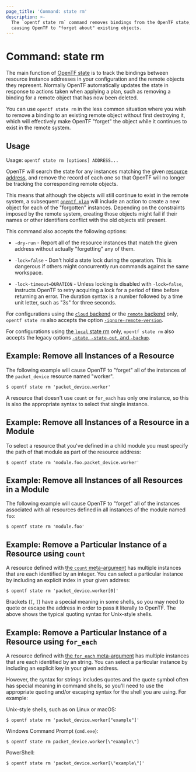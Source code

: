 ```yaml
---
page_title: 'Command: state rm'
description: >-
  The `opentf state rm` command removes bindings from the OpenTF state,
  causing OpenTF to "forget about" existing objects.
---
```


# Command: state rm

The main function of [OpenTF state](/docs/language/state) is
to track the bindings between resource instance addresses in your configuration
and the remote objects they represent. Normally OpenTF automatically
updates the state in response to actions taken when applying a plan, such as
removing a binding for a remote object that has now been deleted.

You can use `opentf state rm` in the less common situation where you wish
to remove a binding to an existing remote object without first destroying it,
which will effectively make OpenTF "forget" the object while it continues
to exist in the remote system.

## Usage

Usage: `opentf state rm [options] ADDRESS...`

OpenTF will search the state for any instances matching the given
[resource address](/docs/cli/state/resource-addressing), and remove
the record of each one so that OpenTF will no longer be tracking the
corresponding remote objects.

This means that although the objects will still continue to exist in the
remote system, a subsequent
[`opentf plan`](/docs/cli/commands/plan)
will include an action to create a new object for each of the "forgotten"
instances. Depending on the constraints imposed by the remote system, creating
those objects might fail if their names or other identifiers conflict with
the old objects still present.

This command also accepts the following options:

- `-dry-run` - Report all of the resource instances that match the given
  address without actually "forgetting" any of them.

- `-lock=false` - Don't hold a state lock during the operation. This is
  dangerous if others might concurrently run commands against the same
  workspace.

- `-lock-timeout=DURATION` - Unless locking is disabled with `-lock=false`,
  instructs OpenTF to retry acquiring a lock for a period of time before
  returning an error. The duration syntax is a number followed by a time
  unit letter, such as "3s" for three seconds.

For configurations using the [`cloud` backend](/docs/cli/cloud) or the [`remote` backend](/docs/language/settings/backends/remote)
only, `opentf state rm`
also accepts the option
[`-ignore-remote-version`](/docs/cli/cloud/command-line-arguments#ignore-remote-version).

For configurations using
[the `local` state rm](/docs/language/settings/backends/local) only,
`opentf state rm` also accepts the legacy options
[`-state`, `-state-out`, and `-backup`](/docs/language/settings/backends/local#command-line-arguments).

## Example: Remove all Instances of a Resource

The following example will cause OpenTF to "forget" all of the instances
of the `packet_device` resource named "worker".

```shell
$ opentf state rm 'packet_device.worker'
```

A resource that doesn't use `count` or `for_each` has only one instance, so
this is also the appropriate syntax to select that single instance.

## Example: Remove all Instances of a Resource in a Module

To select a resource that you've defined in a child module you must specify
the path of that module as part of the resource address:

```shell
$ opentf state rm 'module.foo.packet_device.worker'
```

## Example: Remove all Instances of all Resources in a Module

The following example will cause OpenTF to "forget" all of the instances
associated with all resources defined in all instances of the module named
`foo`:

```shell
$ opentf state rm 'module.foo'
```

## Example: Remove a Particular Instance of a Resource using `count`

A resource defined with [the `count` meta-argument](/docs/language/meta-arguments/count)
has multiple instances that are each identified by an integer. You can
select a particular instance by including an explicit index in your given
address:

```shell
$ opentf state rm 'packet_device.worker[0]'
```

Brackets (`[`, `]`) have a special meaning in some shells, so you may need to
quote or escape the address in order to pass it literally to OpenTF.
The above shows the typical quoting syntax for Unix-style shells.

## Example: Remove a Particular Instance of a Resource using `for_each`

A resource defined with [the `for_each` meta-argument](/docs/language/meta-arguments/for_each)
has multiple instances that are each identified by an string. You can
select a particular instance by including an explicit key in your given
address.

However, the syntax for strings includes quotes and the quote symbol often
has special meaning in command shells, so you'll need to use the appropriate
quoting and/or escaping syntax for the shell you are using. For example:

Unix-style shells, such as on Linux or macOS:

```shell
$ opentf state rm 'packet_device.worker["example"]'
```

Windows Command Prompt (`cmd.exe`):

```shell
$ opentf state rm packet_device.worker[\"example\"]
```

PowerShell:

```shell
$ opentf state rm 'packet_device.worker[\"example\"]'
```
